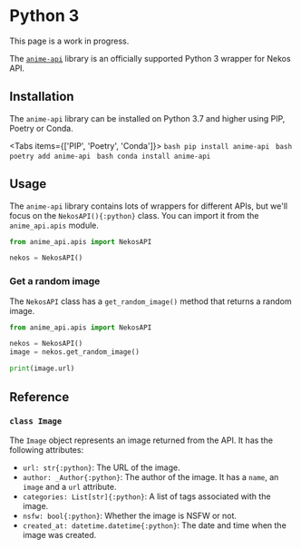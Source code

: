 

# Python 3

<Callout>
    This page is a work in progress.
</Callout>

The [`anime-api`](https://github.com/Nekidev/anime-api) library is an officially supported Python 3 wrapper for Nekos API.

## Installation

The `anime-api` library can be installed on Python 3.7 and higher using PIP, Poetry or Conda.

<Tabs items={['PIP', 'Poetry', 'Conda']}>
    <Tab>
        ```bash
        pip install anime-api
        ```
    </Tab>
    <Tab>
        ```bash
        poetry add anime-api
        ```
    </Tab>
    <Tab>
        ```bash
        conda install anime-api
        ```
    </Tab>
</Tabs>

## Usage

The `anime-api` library contains lots of wrappers for different APIs, but we'll focus on the `NekosAPI(){:python}` class. You can import it from the `anime_api.apis` module.

```python
from anime_api.apis import NekosAPI

nekos = NekosAPI()
```

### Get a random image

The `NekosAPI` class has a `get_random_image()` method that returns a random image.

```python
from anime_api.apis import NekosAPI

nekos = NekosAPI()
image = nekos.get_random_image()

print(image.url)
```

## Reference

### `class Image`

The `Image` object represents an image returned from the API. It has the following attributes:
- `url: str{:python}`: The URL of the image.
- `author: _Author{:python}`: The author of the image. It has a `name`, an `image` and a `url` attribute.
- `categories: List[str]{:python}`: A list of tags associated with the image.
- `nsfw: bool{:python}`: Whether the image is NSFW or not.
- `created_at: datetime.datetime{:python}`: The date and time when the image was created.
